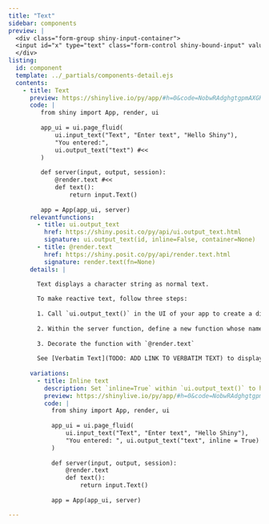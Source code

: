 ```yaml
---
title: "Text"
sidebar: components 
preview: |
  <div class="form-group shiny-input-container">
  <input id="x" type="text" class="form-control shiny-bound-input" value="" placeholder="Enter text" autocomplete="off">
  </div>
listing:
  id: component
  template: ../_partials/components-detail.ejs
  contents:
    - title: Text
      preview: https://shinylive.io/py/app/#h=0&code=NobwRAdghgtgpmAXGKAHVA6VBPMAaMAYwHsIAXOcpMAMwCdiYACAZwAsBLCbJjmVYnTJMAgujxM6lACZw6EgK4cAOhCbqNG1WlQB9JUwC8TJVigBzOLpoAbJdIAUqjaa6oFZXRQAeZJ2AAVOF9lfCZQgFFyOSYfMlCJUIAJOBsbYiYAZU5uUIBKPGd1UIBNYgUmSgopaUQEopMODHKyd084-zj81TyG4ohZGlY5ADc5BzcPCRa2iRY4FhYOUjy6tXUAASkBuQwu9aZB2OC-Vb71KTIFOjVJsgwg3wdeg-6dI1F0Bx19DjnRuR5MAAXwAukA
      code: |
         from shiny import App, render, ui
         
         app_ui = ui.page_fluid(
             ui.input_text("Text", "Enter text", "Hello Shiny"),
             "You entered:",
             ui.output_text("text") #<<
         )
                 
         def server(input, output, session):
             @render.text #<<
             def text():
                 return input.Text() 
                 
         app = App(app_ui, server)
      relevantfunctions:
        - title: ui.output_text
          href: https://shiny.posit.co/py/api/ui.output_text.html
          signature: ui.output_text(id, inline=False, container=None)
        - title: @render.text
          href: https://shiny.posit.co/py/api/render.text.html
          signature: render.text(fn=None)
      details: |

        Text displays a character string as normal text. 
        
        To make reactive text, follow three steps:
          
        1. Call `ui.output_text()` in the UI of your app to create a div in which to display the text. Where you call this function within the UI functions will determine where the text will appear within the layout of the app. Set the id argument of `ui.output_text()` to a unique value.
        
        2. Within the server function, define a new function whose name matches the id used above. The function should return the text to display. Shiny will rerun this function whenever it needs to build or update the output that has the matching id.
        
        3. Decorate the function with `@render.text`
        
        See [Verbatim Text](TODO: ADD LINK TO VERBATIM TEXT) to display string values as they would appear in a computer console, in monospaced font on a shaded background.
        
      variations:
        - title: Inline text
          description: Set `inline=True` within `ui.output_text()` to have text appear inline with the text that preceeds it.   
          preview: https://shinylive.io/py/app/#h=0&code=NobwRAdghgtgpmAXGKAHVA6VBPMAaMAYwHsIAXOcpMAMwCdiYACAZwAsBLCbJjmVYnTJMAgujxM6lACZw6EgK4cAOhFVpUAfSVMAvEyVYoAcziaaAGyXSAFKqYODHDF1QKymigA8ydsABU4H2V8JhCAUXI5Jm8yEIkQgAk4CwtiJgBlTm4QgEo8e0cQgE1iBSZKCilpRDDQwzKyNw9Yv1j43ggLLjg9Jn86BThc1RGIRwmwiFkaVjkANzkbV3cJRuaJFjgWFg5SXMRChwABKWm5DHbxxxmYoN8Do8mpMgU6cZWyDECfGzH1dB9MSoGwabQcTYLOS5MAAXwAukA
          code: |
            from shiny import App, render, ui
            
            app_ui = ui.page_fluid(
                ui.input_text("Text", "Enter text", "Hello Shiny"),
                "You entered: ", ui.output_text("text", inline = True) #<<
            )
                    
            def server(input, output, session):
                @render.text
                def text():
                    return input.Text()
                    
            app = App(app_ui, server)

---
```


:::{.component}
:::

